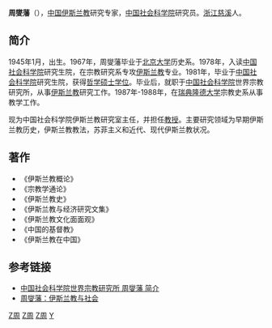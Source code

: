 '''周燮藩'''（{{bd|1945年||||catIdx=Zhou周}}），[[中国|中国]][[伊斯兰教|伊斯兰教]]研究专家，[[中国社会科学院|中国社会科学院]]研究员。[[浙江|浙江]][[慈溪|慈溪]]人。

==简介==
1945年1月，出生。1967年，周燮藩毕业于[[北京大学|北京大学]]历史系。1978年，入读[[中国社会科学院|中国社会科学院]]研究生院，在宗教研究系专攻[[伊斯兰教|伊斯兰教]]专业。1981年，毕业于[[中国社会科学院|中国社会科学院]]研究生院，获得[[哲学|哲学]][[硕士|硕士]][[学位|学位]]。毕业后，就职于[[中国社会科学院|中国社会科学院]]世界宗教研究所，从事[[伊斯兰教|伊斯兰教]]研究工作。1987年-1988年，在[[瑞典|瑞典]][[隆德大学|隆德大学]]宗教史系从事教学工作。

现为中国社会科学院伊斯兰教研究室主任，并担任[[教授|教授]]。主要研究领域为早期伊斯兰教历史，伊斯兰教教法，苏菲主义和近代、现代伊斯兰教状况。

==著作==
* 《伊斯兰教概论》
* 《宗教学通论》
* 《伊斯兰教史》
* 《伊斯兰教与经济研究文集》
* 《伊斯兰教文化面面观》
* 《中国的基督教》
* 《伊斯兰教在中国》

==参考链接==
* [https://web.archive.org/web/20070929104357/http://iwr.cass.cn/scholar/scholar17.htm 中国社会科学院世界宗教研究所 周燮藩 简介]
* [https://web.archive.org/web/20070928021011/http://www.bjpopss.gov.cn/bjpssweb/show.aspx?id=4813&cid=49 周燮藩：伊斯兰教与社会]

[[Category:中国社会学家|Z周]]
[[Category:北京大学校友|Z周]]
[[Category:慈溪人|Z周]]
[[Category:周姓|Y]]


{{China-bio-stub}}
